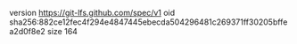 version https://git-lfs.github.com/spec/v1
oid sha256:882ce12fec4f294e4847445ebecda504296481c269371ff30205bffea2d0f8e2
size 164
